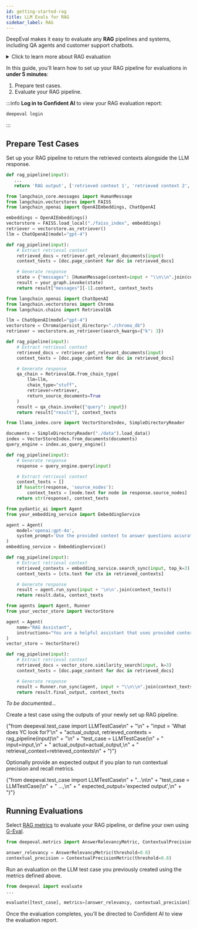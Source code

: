 ```yaml
---
id: getting-started-rag
title: LLM Evals for RAG
sidebar_label: RAG
---
```



DeepEval makes it easy to evaluate any **RAG** pipelines and systems, including QA agents and customer support chatbots.

<details>
  <summary>Click to learn more about RAG evaluation</summary>

[RAG Evaluation](/guides/guides-rag-evaluation) is one of the most popular use-cases for DeepEval. A good RAG evaluation pipeline can help you determine the best prompts, models, and retriever settings for your specific use-case.

DeepEval's RAG metrics require you to set up an `LLMTestCase`, which represents a single interaction with your RAG pipeline.

![ok](https://deepeval-docs.s3.amazonaws.com/docs:llm-test-case.png)

DeepEval offers a total of 5 RAG metrics, which are:

- [Answer Relevancy](/docs/metrics-answer-relevancy)
- [Faithfulness](/docs/metrics-faithfulness)
- [Contextual Relevancy](/docs/metrics-contextual-relevancy)
- [Contextual Precision](/docs/metrics-contextual-precision)
- [Contextual Recall](/docs/metrics-contextual-recall)

</details>

In this guide, you'll learn how to set up your RAG pipeline for evaluations in **under 5 minutes**:

1. Prepare test cases.
2. Evaluate your RAG pipeline.

:::info
**Log in to Confident AI** to view your RAG evaluation report:

```bash
deepeval login
```

:::

## Prepare Test Cases

<Timeline>
<TimelineItem title="Setup RAG pipeline" number="1">

Set up your RAG pipeline to return the retrieved contexts alongside the
LLM response.

<Tabs>
<TabItem value="python" label="Python">

```python title=main.py showLineNumbers={true} wrapLines={true}
def rag_pipeline(input):
   ...
   return 'RAG output', ['retrieved context 1', 'retrieved context 2', ...]
```

</TabItem>
<TabItem value="langgraph" label="LangGraph">

```python title="main.py" showLineNumbers={true} wrapLines={true}
from langchain_core.messages import HumanMessage
from langchain.vectorstores import FAISS
from langchain_openai import OpenAIEmbeddings, ChatOpenAI

embeddings = OpenAIEmbeddings()
vectorstore = FAISS.load_local("./faiss_index", embeddings)
retriever = vectorstore.as_retriever()
llm = ChatOpenAI(model="gpt-4")

def rag_pipeline(input):
    # Extract retrieval context
    retrieved_docs = retriever.get_relevant_documents(input)
    context_texts = [doc.page_content for doc in retrieved_docs]

    # Generate response
    state = {"messages": [HumanMessage(content=input + "\\n\\n".join(context_texts))]}
    result = your_graph.invoke(state)
    return result["messages"][-1].content, context_texts
```

</TabItem>
<TabItem value="langchain" label="LangChain">

```python title="main.py" showLineNumbers={true} wrapLines={true}
from langchain_openai import ChatOpenAI
from langchain.vectorstores import Chroma
from langchain.chains import RetrievalQA

llm = ChatOpenAI(model="gpt-4")
vectorstore = Chroma(persist_directory="./chroma_db")
retriever = vectorstore.as_retriever(search_kwargs={"k": 3})

def rag_pipeline(input):
    # Extract retrieval context
    retrieved_docs = retriever.get_relevant_documents(input)
    context_texts = [doc.page_content for doc in retrieved_docs]

    # Generate response
    qa_chain = RetrievalQA.from_chain_type(
        llm=llm,
        chain_type="stuff",
        retriever=retriever,
        return_source_documents=True
    )
    result = qa_chain.invoke({"query": input})
    return result["result"], context_texts
```

</TabItem>
<TabItem value="llama_index" label="LlamaIndex">

```python title="main.py" showLineNumbers={true} wrapLines={true}
from llama_index.core import VectorStoreIndex, SimpleDirectoryReader

documents = SimpleDirectoryReader("./data").load_data()
index = VectorStoreIndex.from_documents(documents)
query_engine = index.as_query_engine()

def rag_pipeline(input):
    # Generate response
    response = query_engine.query(input)

    # Extract retrieval context
    context_texts = []
    if hasattr(response, 'source_nodes'):
        context_texts = [node.text for node in response.source_nodes]
    return str(response), context_texts
```

</TabItem>
<TabItem value="pydantic" label="Pydantic AI">

```python title="main.py" showLineNumbers={true} wrapLines={true}
from pydantic_ai import Agent
from your_embedding_service import EmbeddingService

agent = Agent(
    model='openai:gpt-4o',
    system_prompt='Use the provided context to answer questions accurately.'
)
embedding_service = EmbeddingService()

def rag_pipeline(input):
    # Extract retrieval context
    retrieved_contexts = embedding_service.search_sync(input, top_k=3)
    context_texts = [ctx.text for ctx in retrieved_contexts]

    # Generate response
    result = agent.run_sync(input + '\n\n'.join(context_texts))
    return result.data, context_texts
```

</TabItem>
<TabItem value="openai-agents" label="OpenAI Agents">

```python title="main.py" showLineNumbers={true} wrapLines={true}
from agents import Agent, Runner
from your_vector_store import VectorStore

agent = Agent(
    name="RAG Assistant",
    instructions="You are a helpful assistant that uses provided context"
)
vector_store = VectorStore()

def rag_pipeline(input):
    # Extract retrieval context
    retrieved_docs = vector_store.similarity_search(input, k=3)
    context_texts = [doc.page_content for doc in retrieved_docs]

    # Generate response
    result = Runner.run_sync(agent, input + "\\n\\n".join(context_texts))
    return result.final_output, context_texts
```

</TabItem>
<TabItem value="crewai" label="CrewAI">
    <p>
      <i>To be documented...</i>
    </p>
</TabItem>
</Tabs>

</TimelineItem>
<TimelineItem title="Create a test case" number="2">
    <p>
      Create a test case using the outputs of your newly set up RAG pipeline.
    </p>
    <CodeBlock
      language="python"
      title="main.py"
      showLineNumbers={true}
      wrapLines={true}
      metastring="{1,4}"
    >
      {"from deepeval.test_case import LLMTestCase\n" +
        "\n" +
        "input = 'What does YC look for?'\n" +
        "actual_output, retrieved_contexts = rag_pipeline(input)\n" +
        "\n" +
        "test_case = LLMTestCase(\n" +
        "    input=input,\n" +
        "    actual_output=actual_output,\n" +
        "    retrieval_context=retrieved_contexts\n" +
        ")"}
    </CodeBlock>
</TimelineItem>
<TimelineItem title="Fill test cases" number="3">
    <p>
      Optionally provide an expected output if you plan to run contextual
      precision and recall metrics.
    </p>
    <CodeBlock
      language="python"
      title="main.py"
      showLineNumbers={true}
      wrapLines={true}
      metastring="{6}"
    >
      {"from deepeval.test_case import LLMTestCase\n" +
        "...\n\n" +
        "test_case = LLMTestCase(\n" +
        "    ...,\n" +
        "    expected_output='expected output',\n" +
        ")"}
    </CodeBlock>
</TimelineItem>
</Timeline>

## Running Evaluations

<Timeline>
<TimelineItem title="Select metrics" number="1">

Select [RAG metrics](/docs/metrics-answer-relevancy) to evaluate your RAG pipeline, or define your own using [G-Eval](/docs/metrics-llm-evals).

```python title="main.py" showLineNumbers={true} wrapLines={true}
from deepeval.metrics import AnswerRelevancyMetric, ContextualPrecisionMetric

answer_relevancy = AnswerRelevancyMetric(threshold=0.8)
contextual_precision = ContextualPrecisionMetric(threshold=0.8)
```

</TimelineItem>
<TimelineItem title="Running an evaluation" number="2">

Run an evaluation on the LLM test case you previously created using the metrics defined above.

```python title="main.py" showLineNumbers={true} wrapLines={true}
from deepeval import evaluate
...

evaluate([test_case], metrics=[answer_relevancy, contextual_precision])
```

Once the evaluation completes, you'll be directed to Confident AI to view the evaluation report.

<VideoDisplay src="https://deepeval-docs.s3.us-east-1.amazonaws.com/getting-started%3Arag.mp4" />

</TimelineItem>
</Timeline>
